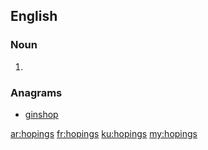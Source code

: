 ==English==

===Noun===
{{head|en}}

# {{plural of|hoping}}

===Anagrams===
* [[ginshop#English|ginshop]]

[[ar:hopings]]
[[fr:hopings]]
[[ku:hopings]]
[[my:hopings]]